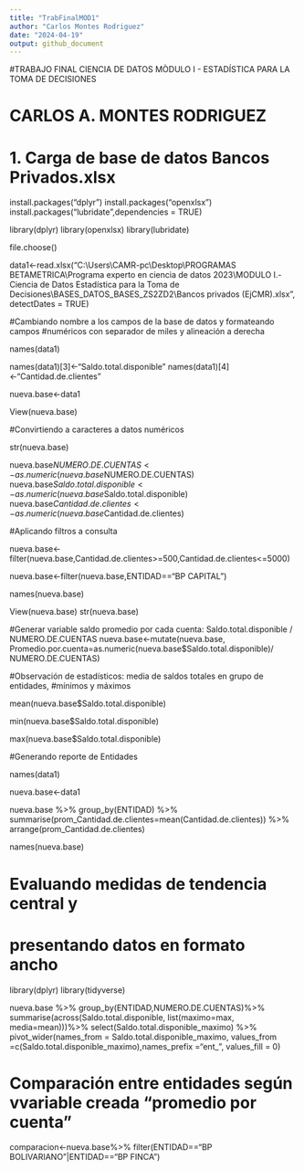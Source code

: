 ---
title: "TrabFinalMOD1"
author: "Carlos Montes Rodriguez"
date: "2024-04-19"
output: github_document
---

#TRABAJO FINAL CIENCIA DE DATOS MÒDULO I - ESTADÍSTICA PARA LA TOMA DE DECISIONES

# CARLOS A. MONTES RODRIGUEZ 

# 1. Carga de base de datos Bancos Privados.xlsx

install.packages("dplyr")
install.packages("openxlsx")
install.packages("lubridate",dependencies = TRUE)

library(dplyr)
library(openxlsx)
library(lubridate)

file.choose()

data1<-read.xlsx("C:\\Users\\CAMR-pc\\Desktop\\PROGRAMAS BETAMETRICA\\Programa experto en ciencia de datos 2023\\MODULO I.- Ciencia de Datos Estadística para la Toma de Decisiones\\BASES_DATOS_BASES_ZS2ZD2\\Bancos privados (EjCMR).xlsx",
                 detectDates = TRUE)

#Cambiando nombre a los campos de la base de datos y formateando campos 
#numéricos con separador de miles y alineación a derecha

names(data1)

names(data1)[3]<-"Saldo.total.disponible"
names(data1)[4]<-"Cantidad.de.clientes"

nueva.base<-data1

View(nueva.base)

#Convirtiendo a caracteres a datos numéricos  

str(nueva.base)

nueva.base$NUMERO.DE.CUENTAS<-as.numeric(nueva.base$NUMERO.DE.CUENTAS)    
nueva.base$Saldo.total.disponible<-as.numeric(nueva.base$Saldo.total.disponible)
nueva.base$Cantidad.de.clientes<-as.numeric(nueva.base$Cantidad.de.clientes)

#Aplicando filtros a consulta

nueva.base<-filter(nueva.base,Cantidad.de.clientes>=500,Cantidad.de.clientes<=5000)

nueva.base<-filter(nueva.base,ENTIDAD=="BP CAPITAL")

names(nueva.base)

View(nueva.base)
str(nueva.base)

#Generar variable saldo promedio por cada cuenta: Saldo.total.disponible / NUMERO.DE.CUENTAS
nueva.base<-mutate(nueva.base,
             Promedio.por.cuenta=as.numeric(nueva.base$Saldo.total.disponible)/
               NUMERO.DE.CUENTAS)

#Observación de estadísticos: media de saldos totales en grupo de entidades,
#mínimos y máximos

mean(nueva.base$Saldo.total.disponible)

min(nueva.base$Saldo.total.disponible)

max(nueva.base$Saldo.total.disponible)


#Generando reporte de Entidades

names(data1)

nueva.base<-data1

nueva.base %>%
  group_by(ENTIDAD) %>%
  summarise(prom_Cantidad.de.clientes=mean(Cantidad.de.clientes)) %>%
  arrange(prom_Cantidad.de.clientes)

names(nueva.base)

# Evaluando medidas de tendencia central y 
# presentando datos en formato ancho

library(dplyr)
library(tidyverse)

nueva.base %>%
  group_by(ENTIDAD,NUMERO.DE.CUENTAS)%>%
  summarise(across(Saldo.total.disponible,
                   list(maximo=max,
                        media=mean)))%>% 
select(Saldo.total.disponible_maximo) %>% 
  pivot_wider(names_from = Saldo.total.disponible_maximo,
              values_from =c(Saldo.total.disponible_maximo),names_prefix ="ent_", 
              values_fill = 0)

# Comparación entre entidades según vvariable creada "promedio por cuenta"

comparacion<-nueva.base%>% 
  filter(ENTIDAD=="BP BOLIVARIANO"|ENTIDAD=="BP FINCA")
